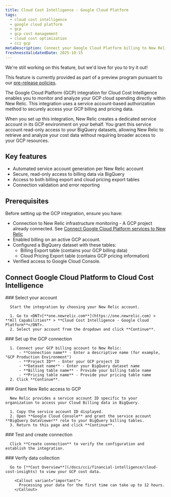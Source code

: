 ```yaml
---
title: Cloud Cost Intelligence - Google Cloud Platform
tags:
  - cloud cost intelligence
  - google cloud platform
  - gcp
  - gcp cost management
  - cloud cost optimization
  - cci gcp
metaDescription: Connect your Google Cloud Platform billing to New Relic Cloud Cost Intelligence to monitor, analyze, and optimize cloud spending across GCP services.
freshnessValidatedDate: 2025-10-15
---
```


<Callout title="preview">
  We're still working on this feature, but we'd love for you to try it out!

  This feature is currently provided as part of a preview program pursuant to our [pre-release policies](/docs/licenses/license-information/referenced-policies/new-relic-pre-release-policy).
</Callout>

The Google Cloud Platform (GCP) integration for Cloud Cost Intelligence enables you to monitor and analyze your GCP cloud spending directly within New Relic. This integration uses a service account-based authorization method to securely access your GCP billing and pricing data.

When you set up this integration, New Relic creates a dedicated service account in its GCP environment on your behalf. You grant this service account read-only access to your BigQuery datasets, allowing New Relic to retrieve and analyze your cost data without requiring broader access to your GCP resources.

## Key features
  - Automated service account generation per New Relic account
  - Secure, read-only access to billing data via BigQuery
  - Access to both billing export and cloud pricing export tables
  - Connection validation and error reporting

## Prerequisites

  Before setting up the GCP integration, ensure you have:
  - Connection to New Relic infrastructure monitoring - A GCP project already connected. See [Connect Google Cloud Platform services to New Relic](/docs/infrastructure/google-cloud-platform-integrations/get-started/connect-google-cloud-platform-services-new-relic/)
  - Enabled billing on an active GCP account.
  - Configured a BigQuery dataset with these tables:
      - Billing Export table (contains your GCP billing data)
      - Cloud Pricing Export table (contains GCP pricing information)
  - Verified access to Google Cloud Console.

## Connect Google Cloud Platform to Cloud Cost Intelligence

<Steps>
  <Step>
     ### Select your account
     
      Start the integration by choosing your New Relic account.

      1. Go to <DNT>[**one.newrelic.com**](https://one.newrelic.com) > **All Capabilities** > **Cloud Cost Intelligence - Google Cloud Platform**</DNT>.
      2. Select your account from the dropdown and click **Continue**.
  </Step>

  <Step>
     ### Set up the GCP connection

      1. Connect your GCP billing account to New Relic:
          - **Connection name** - Enter a descriptive name (for example, "GCP Production Environment")
          - **Project ID** - Enter your GCP project ID
          - **Dataset name** - Enter your BigQuery dataset name
          - **Billing table name** - Provide your billing table name
          - **Pricing table name** - Provide your pricing table name
      2. Click **Continue**.
  </Step>

  <Step>
     ### Grant New Relic access to GCP

      New Relic provides a service account ID specific to your organization to access your Cloud Billing data in BigQuery.

      1. Copy the service account ID displayed.
      2. Open **Google Cloud Console** and grant the service account **BigQuery DataViewer** role to your BigQuery billing tables.
      3. Return to this page and click **Continue**.
  </Step>

  <Step>
     ### Test and create connection

      Click **Create connection** to verify the configuration and establish the integration.
  </Step>

  <Step>
     ### Verify data collection

      Go to [**Cost Overview**](/docs/cci/financial-intelligence/cloud-cost-insights) to view your GCP cost data.

        <Callout variant="important">
          Processing your data for the first time can take up to 12 hours.
        </Callout>
  </Step>
</Steps>